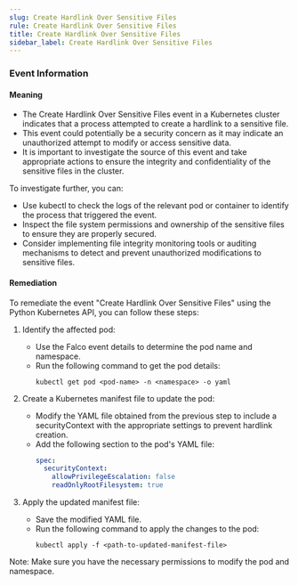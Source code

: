 ```yaml
--- 
slug: Create Hardlink Over Sensitive Files
rule: Create Hardlink Over Sensitive Files
title: Create Hardlink Over Sensitive Files
sidebar_label: Create Hardlink Over Sensitive Files
---
```

                   


### Event Information

#### Meaning

- The Create Hardlink Over Sensitive Files event in a Kubernetes cluster indicates that a process attempted to create a hardlink to a sensitive file. 
- This event could potentially be a security concern as it may indicate an unauthorized attempt to modify or access sensitive data. 
- It is important to investigate the source of this event and take appropriate actions to ensure the integrity and confidentiality of the sensitive files in the cluster. 

To investigate further, you can:
- Use kubectl to check the logs of the relevant pod or container to identify the process that triggered the event.
- Inspect the file system permissions and ownership of the sensitive files to ensure they are properly secured.
- Consider implementing file integrity monitoring tools or auditing mechanisms to detect and prevent unauthorized modifications to sensitive files.

#### Remediation

To remediate the event "Create Hardlink Over Sensitive Files" using the Python Kubernetes API, you can follow these steps:

1. Identify the affected pod:
   - Use the Falco event details to determine the pod name and namespace.
   - Run the following command to get the pod details:
     ```
     kubectl get pod <pod-name> -n <namespace> -o yaml
     ```

2. Create a Kubernetes manifest file to update the pod:
   - Modify the YAML file obtained from the previous step to include a securityContext with the appropriate settings to prevent hardlink creation.
   - Add the following section to the pod's YAML file:
     ```yaml
     spec:
       securityContext:
         allowPrivilegeEscalation: false
         readOnlyRootFilesystem: true
     ```

3. Apply the updated manifest file:
   - Save the modified YAML file.
   - Run the following command to apply the changes to the pod:
     ```
     kubectl apply -f <path-to-updated-manifest-file>
     ```

Note: Make sure you have the necessary permissions to modify the pod and namespace.

 